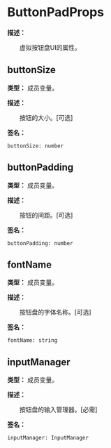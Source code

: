 # ButtonPadProps

**描述：**

&emsp;&emsp;虚拟按钮盘UI的属性。

## buttonSize

**类型：** 成员变量。

**描述：**

&emsp;&emsp;按钮的大小。[可选]

**签名：**
```tl
buttonSize: number
```

## buttonPadding

**类型：** 成员变量。

**描述：**

&emsp;&emsp;按钮的间距。[可选]

**签名：**
```tl
buttonPadding: number
```

## fontName

**类型：** 成员变量。

**描述：**

&emsp;&emsp;按钮盘的字体名称。[可选]

**签名：**
```tl
fontName: string
```

## inputManager

**类型：** 成员变量。

**描述：**

&emsp;&emsp;按钮盘的输入管理器。[必需]

**签名：**
```tl
inputManager: InputManager
```